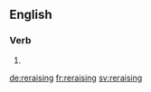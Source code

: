 ==English==

===Verb===
{{head|en}}

# {{present participle of|reraise}}

[[de:reraising]]
[[fr:reraising]]
[[sv:reraising]]